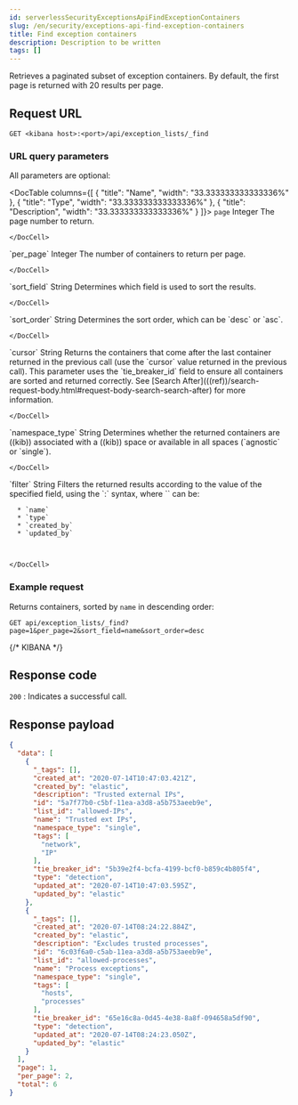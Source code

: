 ```yaml
---
id: serverlessSecurityExceptionsApiFindExceptionContainers
slug: /en/security/exceptions-api-find-exception-containers
title: Find exception containers
description: Description to be written
tags: []
---
```


<div id="exceptions-api-find-exception-containers"></div>

Retrieves a paginated subset of exception containers. By default, the first
page is returned with 20 results per page.

## Request URL

`GET <kibana host>:<port>/api/exception_lists/_find`

### URL query parameters

All parameters are optional:

<DocTable columns={[
  {
    "title": "Name",
    "width": "33.333333333333336%"
  },
  {
    "title": "Type",
    "width": "33.333333333333336%"
  },
  {
    "title": "Description",
    "width": "33.333333333333336%"
  }
]}>
  <DocRow>
    <DocCell>`page`</DocCell>
    <DocCell>Integer</DocCell>
    <DocCell>
      The page number to return.
      
      
    </DocCell>
  </DocRow>
  <DocRow>
    <DocCell>`per_page`</DocCell>
    <DocCell>Integer</DocCell>
    <DocCell>
      The number of containers to return per page.
      
      
    </DocCell>
  </DocRow>
  <DocRow>
    <DocCell>`sort_field`</DocCell>
    <DocCell>String</DocCell>
    <DocCell>
      Determines which field is used to sort the results.
      
      
    </DocCell>
  </DocRow>
  <DocRow>
    <DocCell>`sort_order`</DocCell>
    <DocCell>String</DocCell>
    <DocCell>
      Determines the sort order, which can be `desc` or `asc`.
      
      
    </DocCell>
  </DocRow>
  <DocRow>
    <DocCell>`cursor`</DocCell>
    <DocCell>String</DocCell>
    <DocCell>
      Returns the containers that come after the last container
      returned in the previous call (use the `cursor` value returned in the previous
      call). This parameter uses the `tie_breaker_id` field to ensure all containers
      are sorted and returned correctly.
      See [Search After](((ref))/search-request-body.html#request-body-search-search-after) for more information.
      
      
    </DocCell>
  </DocRow>
  <DocRow>
    <DocCell>`namespace_type`</DocCell>
    <DocCell>String</DocCell>
    <DocCell>
      Determines whether the returned containers are ((kib))
      associated with a ((kib)) space or available in all spaces (`agnostic` or
      `single`).
      
      
    </DocCell>
  </DocRow>
  <DocRow>
    <DocCell>`filter`</DocCell>
    <DocCell>String</DocCell>
    <DocCell>
      Filters the returned results according to the value of the
      specified field, using the `<field name>:<field value>` syntax, where
      `<field name>` can be:
      
      * `name`
      * `type`
      * `created_by`
      * `updated_by`

      
      
    </DocCell>
  </DocRow>
</DocTable>

### Example request

Returns containers, sorted by `name` in descending order:

```console
GET api/exception_lists/_find?page=1&per_page=2&sort_field=name&sort_order=desc
```
{/* KIBANA */}

## Response code

`200` 
    : Indicates a successful call.

## Response payload

```json
{
  "data": [
    {
      "_tags": [],
      "created_at": "2020-07-14T10:47:03.421Z",
      "created_by": "elastic",
      "description": "Trusted external IPs",
      "id": "5a7f77b0-c5bf-11ea-a3d8-a5b753aeeb9e",
      "list_id": "allowed-IPs",
      "name": "Trusted ext IPs",
      "namespace_type": "single",
      "tags": [
        "network",
        "IP"
      ],
      "tie_breaker_id": "5b39e2f4-bcfa-4199-bcf0-b859c4b805f4",
      "type": "detection",
      "updated_at": "2020-07-14T10:47:03.595Z",
      "updated_by": "elastic"
    },
    {
      "_tags": [],
      "created_at": "2020-07-14T08:24:22.884Z",
      "created_by": "elastic",
      "description": "Excludes trusted processes",
      "id": "6c03f6a0-c5ab-11ea-a3d8-a5b753aeeb9e",
      "list_id": "allowed-processes",
      "name": "Process exceptions",
      "namespace_type": "single",
      "tags": [
        "hosts",
        "processes"
      ],
      "tie_breaker_id": "65e16c8a-0d45-4e38-8a8f-094658a5df90",
      "type": "detection",
      "updated_at": "2020-07-14T08:24:23.050Z",
      "updated_by": "elastic"
    }
  ],
  "page": 1,
  "per_page": 2,
  "total": 6
}
```
